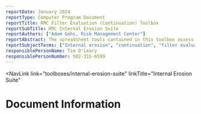 ```yaml
---
reportDate: January 2024
reportType: Computer Program Document
reportTitle: RMC Filter Evaluation (Continuation) Toolbox
reportSubTitle: RMC Internal Erosion Suite
reportAuthors: ["Adam Gohs, Risk Management Center"]
reportAbstract: The spreadsheet tools contained in this toolbox assess the particle retention and permeability criteria for filter materials. It includes modern no-erosion filter design criteria, the Foster and Fell (2001) method for filters that do not meet modern filter design criteria, and the Fell et al. (2008) method for “continuing erosion” condition for constricted exits.
reportSubjectTerms: ["Internal erosion", "continuation", "filter evaluation", "filter design criteria"]
responsiblePersonName: Tim O'Leary
responsiblePersonNumber: 502-315-6599
---
```



<NavLink 
  link="toolboxes/internal-erosion-suite" 
  linkTitle="Internal Erosion Suite"
></NavLink>

# Document Information

<DocumentMetadata metadata={frontMatter} />
